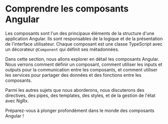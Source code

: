 # Comprendre les composants Angular

Les composants sont l'un des principaux éléments de la structure d'une application Angular. Ils sont responsables de la logique et de la présentation de l'interface utilisateur. Chaque composant est une classe TypeScript avec un décorateur `@Component` qui définit ses métadonnées.

Dans cette section, nous allons explorer en détail les composants Angular. Nous verrons comment définir un composant, comment utiliser les inputs et outputs pour la communication entre les composants, et comment utiliser les services pour partager des données et des fonctions entre les composants.

Parmi les autres sujets que nous aborderons, nous discuterons des directives, des pipes, des templates, des styles, et de la gestion de l'état avec NgRx.

Préparez-vous à plonger profondément dans le monde des composants Angular !
